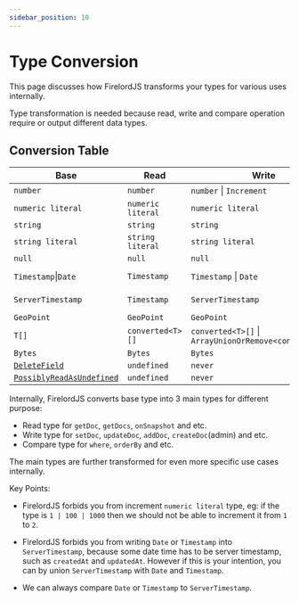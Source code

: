 ```yaml
---
sidebar_position: 10
---
```


# Type Conversion

This page discusses how FirelordJS transforms your types for various uses internally.

Type transformation is needed because read, write and compare operation require or output different data types.

## Conversion Table

| Base                                                            | Read              | Write                                                  | Compare               |
| --------------------------------------------------------------- | ----------------- | ------------------------------------------------------ | --------------------- |
| `number`                                                        | `number`          | `number` \| `Increment`                                | `number`              |
| `numeric literal`                                               | `numeric literal` | `numeric literal`                                      | `numeric literal`     |
| `string`                                                        | `string`          | `string`                                               | `string`              |
| `string literal`                                                | `string literal`  | `string literal`                                       | `string literal`      |
| `null`                                                          | `null`            | `null`                                                 | `null`                |
| `Timestamp`\|`Date`                                             | `Timestamp`       | `Timestamp` \| `Date`                                  | `Timestamp` \| `Date` |
| `ServerTimestamp`                                               | `Timestamp`       | `ServerTimestamp`                                      | `Timestamp` \| `Date` |
| `GeoPoint`                                                      | `GeoPoint`        | `GeoPoint`                                             | `GeoPoint`            |
| `T[]`                                                           | `converted<T>[]`  | `converted<T>[]` \| `ArrayUnionOrRemove<converted<T>>` | `converted<T>[]`      |
| `Bytes`                                                         | `Bytes`           | `Bytes`                                                | `Bytes`               |
| [`DeleteField`](/guides/delete_field)                           | `undefined`       | `never`                                                | `never`               |
| [`PossiblyReadAsUndefined`](/guides/possibly_read_as_undefined) | `undefined`       | `never`                                                | `never`               |

Internally, FirelordJS converts base type into 3 main types for different purpose:

- Read type for `getDoc`, `getDocs`, `onSnapshot` and etc.
- Write type for `setDoc`, `updateDoc`, `addDoc`, `createDoc`(admin) and etc.
- Compare type for `where`, `orderBy` and etc.

The main types are further transformed for even more specific use cases internally.

Key Points:

- FirelordJS forbids you from increment `numeric literal` type, eg: if the type is `1 | 100 | 1000` then we should not be able to increment it from `1` to `2`.

- FirelordJS forbids you from writing `Date` or `Timestamp` into `ServerTimestamp`, because some date time has to be server timestamp, such as `createdAt` and `updatedAt`. However if this is your intention, you can by union `ServerTimestamp` with `Date` and `Timestamp`.

- We can always compare `Date` or `Timestamp` to `ServerTimestamp`.
